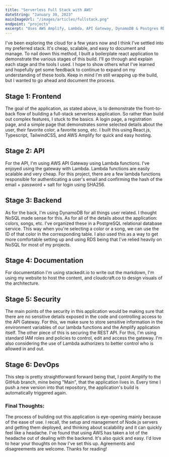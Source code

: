 ```yaml
---
title: "Serverless Full Stack with AWS"
dateString: "January 30, 2023"
mainImageUrl: "/images/articles/fullstack.png"
endpoint: "projects"
excerpt: "Uses AWS Amplify, Lambda, API Gateway, DynamoDB & Postgres RDS"
---
```


<BlogHeaderComponent 
    title={title}
    dateString={dateString}
    mainImageUrl={mainImageUrl}
    endpoint={endpoint}
/>

I've been exploring the cloud for a few years now and I think I've settled into my preferred stack. It's cheap, scalable, and easy to document and manage. To nail down this method, I built a boilerplate react application to demonstrate the various stages of this build. I'll go through and explain each stage and the tools I used. I hope to show others what I've learned and hopefully get some feedback to continue to expand on my understanding of these tools. Keep in mind I'm still wrapping up the build, but I wanted to go ahead and document the process. 

## Stage 1: Frontend
The goal of the application, as stated above, is to demonstrate the front-to-back flow of building a full-stack serverless application. So rather than build out complex features, I stuck to the basics. A login page, a registration page, and a simple page that demonstrates some selected details about the user, their favorite color, a favorite song, etc. I built this using React.js, Typescript, TailwindCSS, and AWS Amplify for quick and easy hosting.  

## Stage 2: API
For the API, I'm using AWS API Gateway using Lambda functions. I've enjoyed using the gateway with Lambda. Lambda functions are easily scalable and very cheap. For this project, there are a few lambda functions responsible for authenticating a user's email and confirming the hash of the email + password + salt for login using SHA256.

## Stage 3: Backend
As for the back, I'm using DynamoDB for all things user related. I thought NoSQL made sense for this. As for all of the details about the application: colors, songs, etc. I've organized these in a PostgreSQL relational database service. This way when you're selecting a color or a song, we can use the ID of that color in the corresponding table. I also used this as a way to get more comfortable setting up and using RDS being that I've relied heavily on NoSQL for most of my projects. 

## Stage 4: Documentation 
For documentation I'm using stackedit.io to write out the markdown, I'm using my website to host the content, and cloudcraft.co to design visuals of the architecture. 

## Stage 5: Security
The main points of the security in this application would be making sure that there are no sensitive details exposed in the code and controlling access to the API Gateway. For this, we make sure to store sensitive information in the environment variables of our lambda functions and the Amplify application itself. The other piece of this is securing the REST API. For this, I'm using standard IAM roles and policies to control, edit and access the gateway. I'm also considering the use of Lambda authorizers to better control who is allowed in and out. 

## Stage 6: DevOps
This step is pretty straightforward forward being that, I point Amplify to the GitHub branch, mine being "Main", that the application lives in. Every time I push a new version into that repository, the application's build is automatically triggered again. 

### Final Thoughts:
The process of building out this application is eye-opening mainly because of the ease of use. I recall, the setup and management of Node.js servers and getting them deployed, and thinking about scalability and it can quickly feel like a headache. I've found that using AWS has taken a lot of the headache out of dealing with the backend. It's also quick and easy. I'd love to hear your thoughts on how I've set this up. Agreements and disagreements are welcome. Thanks for reading!